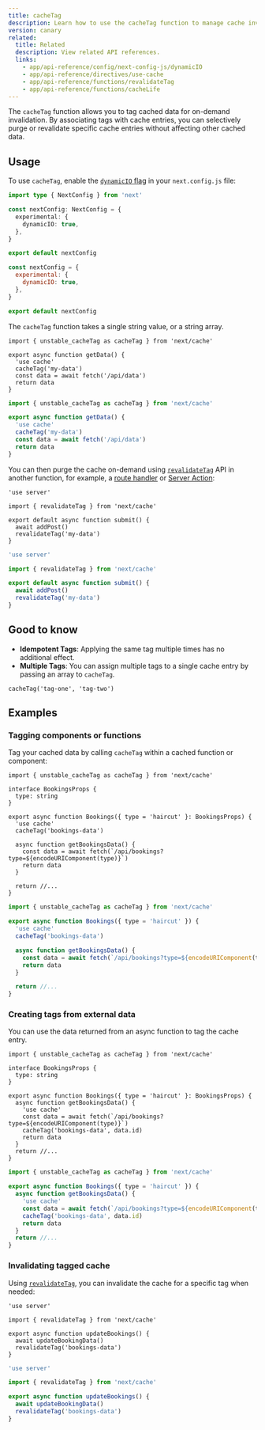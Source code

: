 ```yaml
---
title: cacheTag
description: Learn how to use the cacheTag function to manage cache invalidation in your Next.js application.
version: canary
related:
  title: Related
  description: View related API references.
  links:
    - app/api-reference/config/next-config-js/dynamicIO
    - app/api-reference/directives/use-cache
    - app/api-reference/functions/revalidateTag
    - app/api-reference/functions/cacheLife
---
```


The `cacheTag` function allows you to tag cached data for on-demand invalidation. By associating tags with cache entries, you can selectively purge or revalidate specific cache entries without affecting other cached data.

## Usage

To use `cacheTag`, enable the [`dynamicIO` flag](/docs/app/api-reference/config/next-config-js/dynamicIO) in your `next.config.js` file:

```ts filename="next.config.ts" switcher
import type { NextConfig } from 'next'

const nextConfig: NextConfig = {
  experimental: {
    dynamicIO: true,
  },
}

export default nextConfig
```

```js filename="next.config.js" switcher
const nextConfig = {
  experimental: {
    dynamicIO: true,
  },
}

export default nextConfig
```

The `cacheTag` function takes a single string value, or a string array.

```tsx filename="app/data.ts" switcher
import { unstable_cacheTag as cacheTag } from 'next/cache'

export async function getData() {
  'use cache'
  cacheTag('my-data')
  const data = await fetch('/api/data')
  return data
}
```

```jsx filename="app/data.js" switcher
import { unstable_cacheTag as cacheTag } from 'next/cache'

export async function getData() {
  'use cache'
  cacheTag('my-data')
  const data = await fetch('/api/data')
  return data
}
```

You can then purge the cache on-demand using [`revalidateTag`](/docs/app/api-reference/functions/revalidateTag) API in another function, for example, a [route handler](/docs/app/building-your-application/routing/route-handlers) or [Server Action](/docs/app/getting-started/updating-data):

```tsx filename="app/action.ts" switcher
'use server'

import { revalidateTag } from 'next/cache'

export default async function submit() {
  await addPost()
  revalidateTag('my-data')
}
```

```jsx filename="app/action.js" switcher
'use server'

import { revalidateTag } from 'next/cache'

export default async function submit() {
  await addPost()
  revalidateTag('my-data')
}
```

## Good to know

- **Idempotent Tags**: Applying the same tag multiple times has no additional effect.
- **Multiple Tags**: You can assign multiple tags to a single cache entry by passing an array to `cacheTag`.

```tsx
cacheTag('tag-one', 'tag-two')
```

## Examples

### Tagging components or functions

Tag your cached data by calling `cacheTag` within a cached function or component:

```tsx filename="app/components/bookings.tsx" switcher
import { unstable_cacheTag as cacheTag } from 'next/cache'

interface BookingsProps {
  type: string
}

export async function Bookings({ type = 'haircut' }: BookingsProps) {
  'use cache'
  cacheTag('bookings-data')

  async function getBookingsData() {
    const data = await fetch(`/api/bookings?type=${encodeURIComponent(type)}`)
    return data
  }

  return //...
}
```

```jsx filename="app/components/bookings.js" switcher
import { unstable_cacheTag as cacheTag } from 'next/cache'

export async function Bookings({ type = 'haircut' }) {
  'use cache'
  cacheTag('bookings-data')

  async function getBookingsData() {
    const data = await fetch(`/api/bookings?type=${encodeURIComponent(type)}`)
    return data
  }

  return //...
}
```

### Creating tags from external data

You can use the data returned from an async function to tag the cache entry.

```tsx filename="app/components/bookings.tsx" switcher
import { unstable_cacheTag as cacheTag } from 'next/cache'

interface BookingsProps {
  type: string
}

export async function Bookings({ type = 'haircut' }: BookingsProps) {
  async function getBookingsData() {
    'use cache'
    const data = await fetch(`/api/bookings?type=${encodeURIComponent(type)}`)
    cacheTag('bookings-data', data.id)
    return data
  }
  return //...
}
```

```jsx filename="app/components/bookings.js" switcher
import { unstable_cacheTag as cacheTag } from 'next/cache'

export async function Bookings({ type = 'haircut' }) {
  async function getBookingsData() {
    'use cache'
    const data = await fetch(`/api/bookings?type=${encodeURIComponent(type)}`)
    cacheTag('bookings-data', data.id)
    return data
  }
  return //...
}
```

### Invalidating tagged cache

Using [`revalidateTag`](/docs/app/api-reference/functions/revalidateTag), you can invalidate the cache for a specific tag when needed:

```tsx filename="app/actions.ts" switcher
'use server'

import { revalidateTag } from 'next/cache'

export async function updateBookings() {
  await updateBookingData()
  revalidateTag('bookings-data')
}
```

```jsx filename="app/actions.js" switcher
'use server'

import { revalidateTag } from 'next/cache'

export async function updateBookings() {
  await updateBookingData()
  revalidateTag('bookings-data')
}
```
